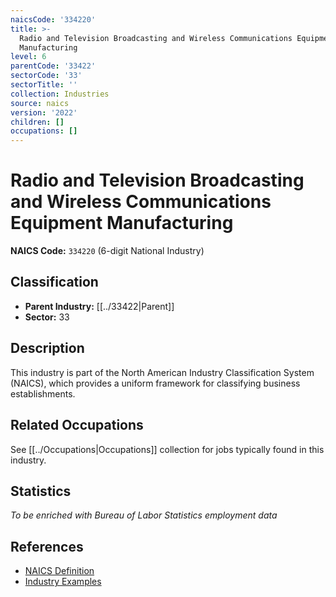 ```yaml
---
naicsCode: '334220'
title: >-
  Radio and Television Broadcasting and Wireless Communications Equipment
  Manufacturing
level: 6
parentCode: '33422'
sectorCode: '33'
sectorTitle: ''
collection: Industries
source: naics
version: '2022'
children: []
occupations: []
---
```

# Radio and Television Broadcasting and Wireless Communications Equipment Manufacturing

**NAICS Code:** `334220` (6-digit National Industry)

## Classification

- **Parent Industry:** [[../33422|Parent]]
- **Sector:** 33

## Description

This industry is part of the North American Industry Classification System (NAICS), which provides a uniform framework for classifying business establishments.

## Related Occupations

See [[../Occupations|Occupations]] collection for jobs typically found in this industry.

## Statistics

*To be enriched with Bureau of Labor Statistics employment data*

## References

- [NAICS Definition](https://www.census.gov/naics/)
- [Industry Examples](https://www.census.gov/naics/2022NAICS/)
